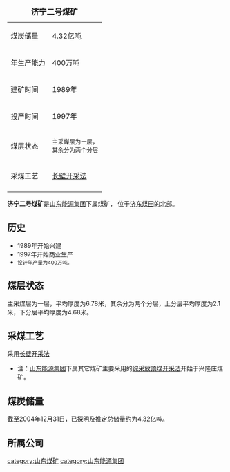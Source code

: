 {| border=1 align=right cellpadding=4 cellspacing=0 width=250 style="margin: 0 0 1em 1em; background: #f9f9f9; border: 1px #aaa solid; border-collapse: collapse; font-size: 95%;"
|+<span style="font-size:large;">'''济宁二号煤矿'''</span>
|-
|煤炭储量
|4.32亿吨
|-
|年生产能力
|400万吨
|-
|建矿时间
|1989年
|-
|投产时间
|1997年
|-
|煤层状态
| <small>主采煤层为一层，<br>其余分为两个分层</small>
|-
|采煤工艺
|[[长壁开采法|长壁开采法]]
|-
|}

'''济宁二号煤矿'''是[[山东能源集团|山东能源集团]]下属煤矿， 位于[[济东煤田|济东煤田]]的北部。

==历史==
*1989年开始兴建
*1997年开始商业生产
*<small>设计年产量为400万吨。</small>

==煤层状态==
主采煤层为一层，平均厚度为6.78米，其余分为两个分层，上分层平均厚度为2.1米，下分层平均厚度为4.68米。

==采煤工艺==
采用[[长壁开采法|长壁开采法]]
*注：[[山东能源集团|山东能源集团]]下属其它煤矿主要采用的[[综采放顶煤开采法|综采放顶煤开采法]]开始于兴隆庄煤矿。

==煤炭储量==
截至2004年12月31日，已探明及推定总储量约为4.32亿吨。

==所属公司==
{{兖矿集团}}

[[category:山东煤矿|category:山东煤矿]]
[[category:山东能源集团|category:山东能源集团]]